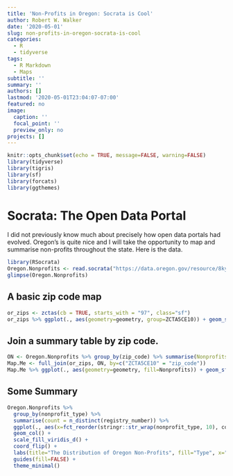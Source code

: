 ```yaml
---
title: 'Non-Profits in Oregon: Socrata is Cool'
author: Robert W. Walker
date: '2020-05-01'
slug: non-profits-in-oregon-socrata-is-cool
categories:
  - R
  - tidyverse
tags:
  - R Markdown
  - Maps
subtitle: ''
summary: ''
authors: []
lastmod: '2020-05-01T23:04:07-07:00'
featured: no
image:
  caption: ''
  focal_point: ''
  preview_only: no
projects: []
---
```


```r
knitr::opts_chunk$set(echo = TRUE, message=FALSE, warning=FALSE)
library(tidyverse)
library(tigris)
library(sf)
library(forcats)
library(ggthemes)
```


# Socrata: The Open Data Portal

I did not previously know much about precisely how open data portals had evolved.  Oregon's is quite nice and I will take the opportunity to map and summarise non-profits throughout the state.  Here is the data.

```r
library(RSocrata)
Oregon.Nonprofits <- read.socrata("https://data.oregon.gov/resource/8kyv-b2kw.csv")
glimpse(Oregon.Nonprofits)
```

## A basic zip code map

```r
or_zips <- zctas(cb = TRUE, starts_with = "97", class="sf")
or_zips %>% ggplot(., aes(geometry=geometry, group=ZCTA5CE10)) + geom_sf()
```

## Join a summary table by zip code.

```r
ON <- Oregon.Nonprofits %>% group_by(zip_code) %>% summarise(Nonprofits = n_distinct(registry_number)) %>% ungroup()
Map.Me <- full_join(or_zips, ON, by=c("ZCTA5CE10" = "zip_code"))
Map.Me %>% ggplot(., aes(geometry=geometry, fill=Nonprofits)) + geom_sf() + scale_fill_viridis_c()
```

## Some Summary

```r
Oregon.Nonprofits %>% 
  group_by(nonprofit_type) %>% 
  summarise(count = n_distinct(registry_number)) %>% 
  ggplot(., aes(x=fct_reorder(stringr::str_wrap(nonprofit_type, 10), count), y=count, fill=nonprofit_type)) + 
  geom_col() + 
  scale_fill_viridis_d() + 
  coord_flip() + 
  labs(title="The Distribution of Oregon Non-Profits", fill="Type", x="") + 
  guides(fill=FALSE) + 
  theme_minimal()
```

